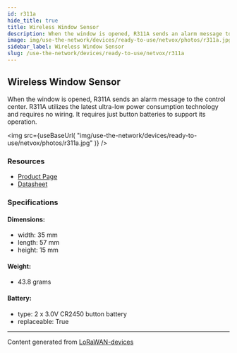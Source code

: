 ```yaml
---
id: r311a
hide_title: true
title: Wireless Window Sensor
description: When the window is opened, R311A sends an alarm message to the control center. R311A utilizes the latest ultra-low power consumption technology and requires no wiring. It requires just button batteries to support its operation.
image: img/use-the-network/devices/ready-to-use/netvox/photos/r311a.jpg
sidebar_label: Wireless Window Sensor
slug: /use-the-network/devices/ready-to-use/netvox/r311a
---
```



## Wireless Window Sensor

When the window is opened, R311A sends an alarm message to the control center. R311A utilizes the latest ultra-low power consumption technology and requires no wiring. It requires just button batteries to support its operation.

<img
src={useBaseUrl(
"img/use-the-network/devices/ready-to-use/netvox/photos/r311a.jpg"
)}
/>

### Resources

- [Product Page](http://www.netvox.com.tw/product.asp?pro=R311A)
- [Datasheet](http://www.netvox.com.tw/um/R311A/R311Adatasheet.pdf)

### Specifications

#### Dimensions:
- width: 35 mm
- length: 57 mm
- height: 15 mm
#### Weight: 
- 43.8 grams
#### Battery: 
- type: 2 x 3.0V CR2450 button battery
- replaceable: True



---
Content generated from [LoRaWAN-devices](https://github.com/TheThingsNetwork/lorawan-devices)